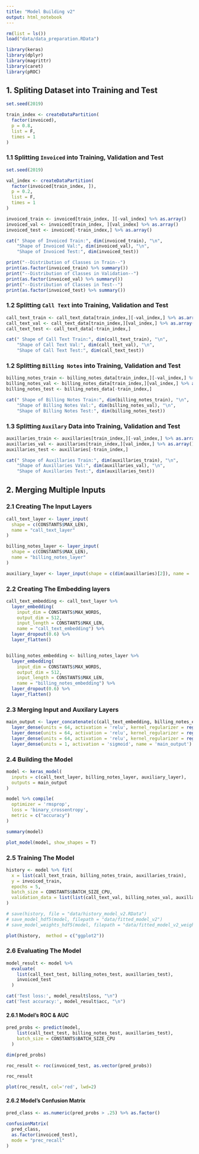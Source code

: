 ```yaml
---
title: "Model Building v2"
output: html_notebook
---
```


```r
rm(list = ls())
load("data/data_preparation.RData")
```

```r
library(keras)
library(dplyr)
library(magrittr)
library(caret)
library(pROC)
```

## 1. Spliting Dataset into Training and Test

```r
set.seed(2019)

train_index <- createDataPartition(
  factor(invoiced),
  p = 0.8,
  list = F,
  times = 1
)
```

### 1.1 Splitting `Invoiced` into Training, Validation and Test

```r
set.seed(2019)

val_index <- createDataPartition(
  factor(invoiced[train_index, ]),
  p = 0.2,
  list = F,
  times = 1
)

invoiced_train <- invoiced[train_index, ][-val_index] %>% as.array()
invoiced_val <- invoiced[train_index, ][val_index] %>% as.array()
invoiced_test <- invoiced[-train_index,] %>% as.array()

cat(" Shape of Invoiced Train:", dim(invoiced_train), "\n",
    "Shape of Invoiced Val:", dim(invoiced_val), "\n",
    "Shape of Invoiced Test:", dim(invoiced_test))
```

```r
print("--Distribution of Classes in Train--")
print(as.factor(invoiced_train) %>% summary())
print("--Distribution of Classes in Validation--")
print(as.factor(invoiced_val) %>% summary())
print("--Distribution of Classes in Test--")
print(as.factor(invoiced_test) %>% summary())
```

### 1.2 Splitting `Call Text` into Training, Validation and Test

```r
call_text_train <- call_text_data[train_index,][-val_index,] %>% as.array()
call_text_val <- call_text_data[train_index,][val_index,] %>% as.array()
call_text_test <- call_text_data[-train_index,]

cat(" Shape of Call Text Train:", dim(call_text_train), "\n",
    "Shape of Call Text Val:", dim(call_text_val), "\n",
    "Shape of Call Text Test:", dim(call_text_test))
```

### 1.2 Splitting `Billing Notes` into Training, Validation and Test

```r
billing_notes_train <- billing_notes_data[train_index,][-val_index,] %>% as.array()
billing_notes_val <- billing_notes_data[train_index,][val_index,] %>% as.array()
billing_notes_test <- billing_notes_data[-train_index,]

cat(" Shape of Billing Notes Train:", dim(billing_notes_train), "\n",
    "Shape of Billing Notes Val:", dim(billing_notes_val), "\n",
    "Shape of Billing Notes Test:", dim(billing_notes_test))
```

### 1.3 Splitting `Auxilary` Data into Training, Validation and Test

```r
auxillaries_train <- auxillaries[train_index,][-val_index,] %>% as.array()
auxillaries_val <- auxillaries[train_index,][val_index,] %>% as.array()
auxillaries_test <- auxillaries[-train_index,]

cat(" Shape of Auxillaries Train:", dim(auxillaries_train), "\n",
    "Shape of Auxillaries Val:", dim(auxillaries_val), "\n",
    "Shape of Auxillaries Test:", dim(auxillaries_test))
```

## 2. Merging Multiple Inputs

### 2.1 Creating The Input Layers

```r
call_text_layer <- layer_input(
  shape = c(CONSTANTS$MAX_LEN),
  name = "call_text_layer"
)

billing_notes_layer <- layer_input(
  shape = c(CONSTANTS$MAX_LEN),
  name = "billing_notes_layer"
)

auxiliary_layer <- layer_input(shape = c(dim(auxillaries)[2]), name = 'auxiliary_layer')
```

### 2.2 Creating The Embedding layers

```r
call_text_embedding <- call_text_layer %>%
  layer_embedding(
    input_dim = CONSTANTS$MAX_WORDS,
    output_dim = 512,
    input_length = CONSTANTS$MAX_LEN,
    name = "call_text_embedding") %>%
  layer_dropout(0.6) %>%
  layer_flatten()


billing_notes_embedding <- billing_notes_layer %>%
  layer_embedding(
    input_dim = CONSTANTS$MAX_WORDS,
    output_dim = 512,
    input_length = CONSTANTS$MAX_LEN,
    name = "billing_notes_embedding") %>%
  layer_dropout(0.6) %>%
  layer_flatten()
```

### 2.3 Merging Input and Auxilary Layers

```r
main_output <- layer_concatenate(c(call_text_embedding, billing_notes_embedding, auxiliary_layer)) %>%
  layer_dense(units = 64, activation = 'relu', kernel_regularizer = regularizer_l2(l = 0.001)) %>%
  layer_dense(units = 64, activation = 'relu', kernel_regularizer = regularizer_l2(l = 0.001)) %>%
  layer_dense(units = 64, activation = 'relu', kernel_regularizer = regularizer_l2(l = 0.001)) %>%
  layer_dense(units = 1, activation = 'sigmoid', name = 'main_output')
```

### 2.4 Building the Model

```r
model <- keras_model(
  inputs = c(call_text_layer, billing_notes_layer, auxiliary_layer),
  outputs = main_output
)
```

```r
model %>% compile(
  optimizer = 'rmsprop',
  loss = 'binary_crossentropy',
  metric = c("accuracy")
)

summary(model)
```

```r
plot_model(model, show_shapes = T)
```

### 2.5 Training The Model

```r
history <- model %>% fit(
  x = list(call_text_train, billing_notes_train, auxillaries_train),
  y = invoiced_train,
  epochs = 5,
  batch_size = CONSTANTS$BATCH_SIZE_CPU,
  validation_data = list(list(call_text_val, billing_notes_val, auxillaries_val), invoiced_val)
)

# save(history, file = "data/history_model_v2.RData")
# save_model_hdf5(model, filepath = "data/fitted_model_v2")
# save_model_weights_hdf5(model, filepath = "data/fitted_model_v2_weights")
```

```r
plot(history,  method = c("ggplot2"))
```

### 2.6 Evaluating The Model

```r
model_result <- model %>%
  evaluate(
    list(call_text_test, billing_notes_test, auxillaries_test),
    invoiced_test
  )
```

```r
cat('Test loss:', model_result$loss, "\n")
cat('Test accuracy:', model_result$acc, "\n")
```


#### 2.6.1 Model's ROC & AUC

```r
pred_probs <- predict(model,
    list(call_text_test, billing_notes_test, auxillaries_test),
    batch_size = CONSTANTS$BATCH_SIZE_CPU
  )

dim(pred_probs)
```

```r
roc_result <- roc(invoiced_test, as.vector(pred_probs))

roc_result
```

```r
plot(roc_result, col='red', lwd=2)
```

#### 2.6.2 Model's Confusion Matrix

```r
pred_class <- as.numeric(pred_probs > .25) %>% as.factor()

confusionMatrix(
  pred_class,
  as.factor(invoiced_test),
  mode = "prec_recall"
)
```
